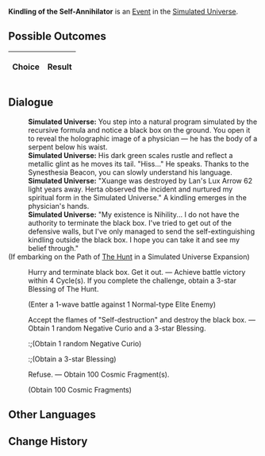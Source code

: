 {{Simulated Universe Event Infobox
|title         = Kindling of the Self-Annihilator
|image         = Random Event Normal.png
|type          =
|domains_su    = <<DOMAINS_SU>>
|domains_ext   = <<DOMAINS_EXT>>
|domains_swarm = <<DOMAINS_SWARM>>
|domains_gng   = <<DOMAINS_GNG>>
|requirements  =
|prev          = 
|next          = 
|indexRewards  =
|characters    =
}}
'''Kindling of the Self-Annihilator''' is an [[Simulated Universe/Events|Event]] in the [[Simulated Universe]].

==Possible Outcomes==
{| class="article-table"
!Choice
!Result

|}

<!--
==Gameplay Notes==

-->
==Dialogue==
{{Dialogue Start}}
:'''Simulated Universe:''' You step into a natural program simulated by the recursive formula and notice a black box on the ground. You open it to reveal the holographic image of a physician &mdash; he has the body of a serpent below his waist.
:'''Simulated Universe:''' His dark green scales rustle and reflect a metallic glint as he moves its tail. "Hiss..." He speaks. Thanks to the Synesthesia Beacon, you can slowly understand his language.
:'''Simulated Universe:''' "Xuange was destroyed by Lan's Lux Arrow 62 light years away. Herta observed the incident and nurtured my spiritual form in the Simulated Universe." A kindling emerges in the physician's hands.
:'''Simulated Universe:''' "My existence is Nihility... I do not have the authority to terminate the black box. I've tried to get out of the defensive walls, but I've only managed to send the self-extinguishing kindling outside the black box. I hope you can take it and see my belief through."
;(If embarking on the Path of [[Simulated Universe/Paths#The Hunt|The Hunt]] in a Simulated Universe Expansion)
:{{Icon/Dark|Path The Hunt Small.png|20}} Hurry and terminate black box. Get it out. &mdash; Achieve battle victory within 4 Cycle(s). If you complete the challenge, obtain a 3-star Blessing of The Hunt.
:;(Enter a 1-wave battle against 1 Normal-type Elite Enemy)
:{{DIcon|Star}} Accept the flames of "Self-destruction" and destroy the black box. &mdash; Obtain 1 random Negative Curio and a 3-star Blessing.
::;(Obtain 1 random Negative Curio)
::;(Obtain a 3-star Blessing)
:{{DIcon|Star}} Refuse. &mdash; Obtain 100 Cosmic Fragment(s).
:;(Obtain 100 Cosmic Fragments)
{{Dialogue End}}

==Other Languages==
{{Other Languages
|zhs   = 自灭者的火种
|zht   = 自滅者的火種
|ja    = 自滅者の火種
|ko    = 자멸자의 불씨
|es    = Yesca del Autodestructor
|fr    = Brasier de l'Auto-annihilateur
|ru    = Пламя Самоуничтожителя
|th    = เชื้อไฟของผู้ทำลายตน
|vi    = Mồi Lửa Kẻ Tự Hủy Diệt
|de    = Zündholz des Selbstvernichters
|id    = Api Self-Annihilator
|pt    = Acendedor do Autoaniquilador
}}

==Change History==
{{Change History|1.0}}
